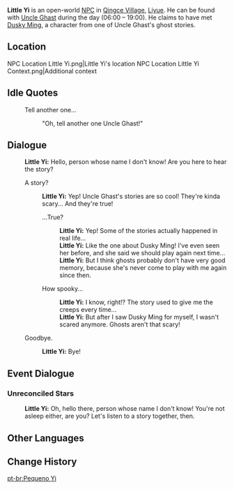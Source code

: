 {{Character Infobox
|image            = NPC Little Yi.png
|region           = Liyue
|location         = Liyue
|type             = Open-World NPC
}}
'''Little Yi''' is an open-world [[NPC]] in [[Qingce Village]], [[Liyue]]. He can be found with [[Uncle Ghast]] during the day (06:00 – 19:00). He claims to have met [[Dusky Ming]], a character from one of Uncle Ghast's ghost stories.

==Location==
<gallery>
NPC Location Little Yi.png|Little Yi's location
NPC Location Little Yi Context.png|Additional context
</gallery>
<!--
==Profile==
''(To be added.)''

===Appearance===
''(To be added.)''
 -->
==Idle Quotes==
{{Dialogue Start}}
: {{DIcon|Idle}} Tell another one...
:: {{A|VO Little Yi 01.ogg}} "Oh, tell another one Uncle Ghast!"
{{Dialogue End}}

==Dialogue==
{{Dialogue Start}}
:'''Little Yi:''' Hello, person whose name I don't know! Are you here to hear the story?
:{{DIcon}} A story?
::'''Little Yi:''' Yep! Uncle Ghast's stories are so cool! They're kinda scary... And they're true!
::{{DIcon}} ...True?
:::'''Little Yi:''' Yep! Some of the stories actually happened in real life...
:::'''Little Yi:''' Like the one about Dusky Ming! I've even seen her before, and she said we should play again next time...
:::'''Little Yi:''' But I think ghosts probably don't have very good memory, because she's never come to play with me again since then.
::{{DIcon}} How spooky...
:::'''Little Yi:''' I know, right!? The story used to give me the creeps every time...
:::'''Little Yi:''' But after I saw Dusky Ming for myself, I wasn't scared anymore. Ghosts aren't that scary!
:{{DIcon}} Goodbye.
::'''Little Yi:''' Bye!
{{Dialogue End}}

==Event Dialogue==
===Unreconciled Stars===
{{Dialogue Start}}
:'''Little Yi:''' Oh, hello there, person whose name I don't know! You're not asleep either, are you? Let's listen to a story together, then.
{{Dialogue End}}

==Other Languages==
{{Other Languages
|default_hidden = 1
|en      = Little Yi
|zhs     = 阿义
|zhs_rm  = Ā Yì
|zht     = 阿義
|zht_rm  = Ā Yì
|ja      = 阿義
|ja_rm   = A Gi{{Assumed}}
|ko      = {{tt|아차|阿叉}}
|es      = Pequeño Yi
|fr      = Petit Yi
|ru      = Маленький И
|th      = เจ้าหนู Yi
|th_rm   = Chao nu  Yi
|vi      = Bé Yi
|de      = Kleiner Yi
|id      = Little Yi
|pt      = Pequeno Yi
|tr      = Minik Yi
|it      = Piccolo Yi
}}

==Change History==
{{Change History|1.0}}

[[pt-br:Pequeno Yi]]